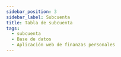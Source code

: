```yaml
---
sidebar_position: 3
sidebar_label: Subcuenta
title: Tabla de subcuenta
tags:
  - subcuenta
  - Base de datos
  - Aplicación web de finanzas personales
---
```



<Title nameTable="subaccounts" />

Representa un clasificación más especifica, que forma parte de una cuenta principal.

## 📄 Columnas

<Field field="id" types="INT" isUnique isPrimaryKey comments="Clave primario" />

<Field field="account_id" types="INT" isForeignKey comments="Clave foráneo" />

<Field field="user_id" types="INT" isForeignKey comments="Clave foráneo" />

<Field
  field="description"
  types="VARCHAR(255)"
  isUnique
  comments="Nombre de la subcuenta."
/>

<Field
  field="created_date"
  types="TIMESTAMP"
  comments="Información de auditoria, Fecha de creación del registro."
/>

<Field
  field="updated_date"
  isNull
  types="TIMESTAMP"
  comments="Información de auditoria, Fecha de actualización del registro."
/>

<Field
  field="deleted_date"
  isNull
  types="TIMESTAMP"
  comments="Información de auditoria, Fecha de eliminación del registro."
/>

## 📑 Indexes

<Index indexName="pkSubaccount" isPrimaryKey />

<Index indexName="ukSubaccount" isUnique fieldName="description" />

## 🚏 Relaciones

<Relationship
  table="subaccounts"
  cardinality="➡1:N➡"
  foreign="users"
  constraint=""
  relationship="1:N"
  field_id="id"
/>

<Relationship
  table="subaccounts"
  cardinality="〰1:1〰"
  foreign="ingresses"
  constraint=""
  relationship="1:1"
  field_id="subaccount_id"
/>

<Relationship
  table="subaccounts"
  cardinality="〰1:1〰"
  foreign="egresses"
  constraint=""
  relationship="1:1"
  field_id="subaccount_id"
/>

<Relationship
  table="subaccounts"
  cardinality="➡1:N➡"
  foreign="accounts"
  constraint="fkSubaccountAccount"
  relationship="1:N"
  field_id="id"
/>
